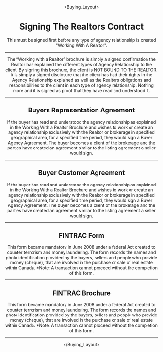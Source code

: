 

<Header />

<Buying_Layout>
# Signing The Realtors Contract

This must be signed first before any type of agency relationship is created "Working With A Realtor".


---

The “Working with a Realtor” brochure is simply a signed confirmation the Realtor has explained the different types of Agency Relationship to the client. By signing this brochure, the client is NOT BOUND TO THE REALTOR. It is simply a signed disclosure that the client has had their rights in the Agency Relationship explained as well as the Realtors obligations and responsibilities to the client in each type of agency relationship. Nothing more and it is signed as proof that they have read and understood it.

---

## Buyers Representation Agreement

If the buyer has read and understood the agency relationship as explained in the Working With a Realtor Brochure and wishes to work or create an agency relationship exclusively with the Realtor or brokerage in specified geographical area, for a specified time period, they would sign a Buyer Agency Agreement. The buyer becomes a client of the brokerage and the parties have created an agreement similar to the listing agreement a seller would sign. 


---

## Buyer Customer Agreement

If the buyer has read and understood the agency relationship as explained in the Working With a Realtor Brochure and wishes to work or create an agency relationship exclusively with the Realtor or brokerage in specified geographical area, for a specified time period, they would sign a Buyer Agency Agreement. The buyer becomes a client of the brokerage and the parties have created an agreement similar to the listing agreement a seller would sign. 

---

## FINTRAC Form

This form became mandatory in June 2008 under a federal Act created to counter terrorism and money laundering. The form records the names and photo identification provided by the buyers, sellers and people who provide money (cheque), that are involved in the purchase or sale of real estate within Canada. *Note: A transaction cannot proceed without the completion of this form. 

---

## FINTRAC Brochure

This form became mandatory in June 2008 under a federal Act created to counter terrorism and money laundering. The form records the names and photo identification provided by the buyers, sellers and people who provide money (cheque), that are involved in the purchase or sale of real estate within Canada. *Note: A transaction cannot proceed without the completion of this form. 

---


</Buying_Layout>

<Footer />
